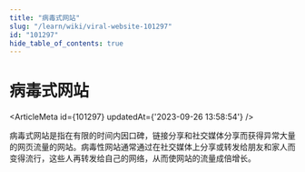 ```yaml
---
title: "病毒式网站"
slug: "/learn/wiki/viral-website-101297"
id: "101297"
hide_table_of_contents: true
---
```



# 病毒式网站

<ArticleMeta id={101297} updatedAt={'2023-09-26 13:58:54'} />
<div className='border-solid border-b border-t-0 my-4 border-[var(--ifm-color-gray-300)]' />

病毒式网站是指在有限的时间内因口碑，链接分享和社交媒体分享而获得异常大量的网页流量的网站。病毒性网站通常通过在社交媒体上分享或转发给朋友和家人而变得流行，这些人再转发给自己的网络，从而使网站的流量成倍增长。
